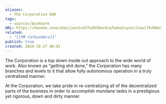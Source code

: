 ```yaml
---
aliases:
  - The Corporation DAO
tags:
  - sources/bookmark
URL: https://daodao.zone/dao/juno1xd2fed839exdvqfa4nqluyxxclvwul7kd48e9pyfm0z2g90dc37srnqy39/home
related:
  - "[[🗺️ Cofounders]]"
publish: true
created: 2024-10-27 08:01
---
```


The Corporation is a top down inside out approach to the wide world of work. Also known as "getting shit done," the Corporation has many branches and levels to it that allow fully autonomous operation in a truly centralized manner.

At the Corporation, we take pride in re-centralizing all of the decentralized parts of the business in order to accomplish mundane tasks in a prestigious yet rigorous, down and dirty manner.